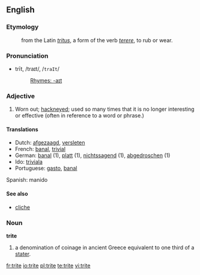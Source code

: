 ==English==

===Etymology===
:from the Latin ''[[tritus]]'', a form of the verb ''[[terere]]'', to rub or wear.

===Pronunciation===
*trīt, /traɪt/, /<tt>traIt</tt>/
*:[[Rhymes:English:-aɪt|Rhymes: -aɪt]]

===Adjective===
{{en-adj}}

# Worn out; [[hackneyed]]; used so many times that it is no longer interesting or effective (often in reference to a word or phrase.)

====Translations====
*Dutch: [[afgezaagd]], [[versleten]]
*French: [[banal]], [[trivial]]
*German: [[banal]] (1), [[platt]] (1), [[nichtssagend]] (1), [[abgedroschen]] (1)
*Ido: [[triviala]]
*Portuguese: [[gasto]], [[banal]]
Spanish: manido

====See also====
*[[cliche]]

===Noun===
'''trite'''
# a denomination of coinage in ancient Greece equivalent to one third of a [[stater]].

[[fr:trite]]
[[io:trite]]
[[pl:trite]]
[[te:trite]]
[[vi:trite]]